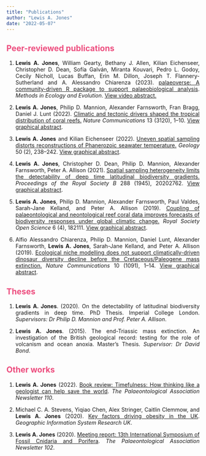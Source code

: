 ```yaml
---
title: "Publications"
author: "Lewis A. Jones"
date: "2022-05-07"
---
```

## <span style="color: #ed4d7e">Peer-reviewed publications</span>

1. <p align="justify">**Lewis A. Jones**, William Gearty, Bethany J. Allen, Kilian Eichenseer, Christopher D. Dean, Sofía Galván, Miranta Kouvari, Pedro L. Godoy, Cecily Nicholl, Lucas Buffan, Erin M. Dillon, Joseph T. Flannery-Sutherland and A. Alessandro Chiarenza (2023). [palaeoverse: A community-driven R package to support palaeobiological analysis](https://besjournals.onlinelibrary.wiley.com/doi/10.1111/2041-210X.14099). *Methods in Ecology and Evolution*. [View video abstract.](https://www.youtube.com/watch?v=7LDNm6P20aI)</p>

1. <p align="justify">**Lewis A. Jones**, Philip D. Mannion, Alexander Farnsworth, Fran Bragg, Daniel J. Lunt (2022). [Climatic and tectonic drivers shaped the tropical distribution of coral reefs.](https://www.nature.com/articles/s41467-022-30793-8) *Nature Communications* 13 (3120), 1--10. [View graphical abstract](NatComms-GA.jpg).</p>

1. <p align="justify">**Lewis A. Jones** and Kilian Eichenseer (2022). [Uneven spatial sampling distorts reconstructions of Phanerozoic seawater temperature.](https://pubs.geoscienceworld.org/gsa/geology/article/doi/10.1130/G49132.1/609542/Uneven-spatial-sampling-distorts-reconstructions) *Geology* 50 (2), 238--242. [View graphical abstract](https://pbs.twimg.com/media/FDyMbOZXIAYX2rp?format=jpg&name=4096x4096).</p>

1. <p align="justify">**Lewis A. Jones**, Christopher D. Dean, Philip D. Mannion, Alexander Farnsworth, Peter A. Allison (2021). [Spatial sampling heterogeneity limits the detectability of deep time latitudinal biodiversity gradients.](https://royalsocietypublishing.org/doi/10.1098/rspb.2020.2762)  *Proceedings of the Royal Society B* 288 (1945), 20202762. [View graphical abstract](https://pbs.twimg.com/media/Eu-0pYiXUAEGG_A?format=jpg&name=4096x4096).</p>

1. <p align="justify">**Lewis A. Jones**, Philip D. Mannion, Alexander Farnsworth, Paul Valdes, Sarah-Jane Kelland, and Peter A. Allison (2019). [Coupling of palaeontological and neontological reef coral data improves forecasts of biodiversity responses under global climatic change.](https://royalsocietypublishing.org/doi/10.1098/rsos.182111) *Royal Society Open Science* 6 (4), 182111. [View graphical abstract](RoySoc-GA.jpg).</p>

1. <p align="justify">Alfio Alessandro Chiarenza, Philip D. Mannion, Daniel Lunt, Alexander Farnsworth, **Lewis A. Jones**, Sarah-Jane Kelland, and Peter A. Allison (2019). [Ecological niche modelling does not support climatically-driven dinosaur diversity decline before the Cretaceous/Paleogene mass extinction.](https://www.nature.com/articles/s41467-019-08997-2) *Nature Communications* 10 (1091), 1--14. [View graphical abstract](NatCommsDino-GA.jpg).</p>

## <span style="color: #ed4d7e">Theses</span>

1. <p align="justify">**Lewis A. Jones**. (2020). On the detectability of latitudinal biodiversity gradients in deep time. PhD Thesis. Imperial College London. *Supervisors: Dr Philip D. Mannion and Prof. Peter A. Allison*.</p>

1. <p align="justify">**Lewis A. Jones**. (2015). The end-Triassic mass extinction. An investigation of the British geological record: testing for the role of volcanism and ocean anoxia. Master's Thesis. *Supervisor: Dr David Bond*.</p> 

## <span style="color: #ed4d7e">Other works</span>

1. <p align="justify">**Lewis A. Jones** (2022). [Book review: Timefulness: How thinking like a geologist can help save the world](https://www.palass.org/sites/default/files/media/publications/newsletters/number_110/PAN110.pdf). *The Palaeontological Association Newsletter 110*.</p>

1. <p align="justify">Michael C. A. Stevens, Yiqiao Chen, Alex Stringer, Caitlin Clemmow, and **Lewis A. Jones** (2020). [Key factors driving obesity in the UK](http://london.gisruk.org/gisruk2020_proceedings/GISRUK2020_paper_17.pdf). *Geographic Information System Research UK*.</p>

1. <p align="justify">**Lewis A. Jones** (2020). [Meeting report: 13th International Symposium of Fossil Cnidaria and Porifera](https://www.palass.org/sites/default/files/media/publications/newsletters/number_102/number_102.pdf). *The Palaeontological Association Newsletter 102*.</p>

